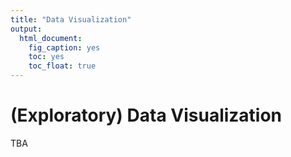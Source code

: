 ```yaml
---
title: "Data Visualization"
output: 
  html_document: 
    fig_caption: yes
    toc: yes
    toc_float: true
---
```


# (Exploratory) Data Visualization

TBA